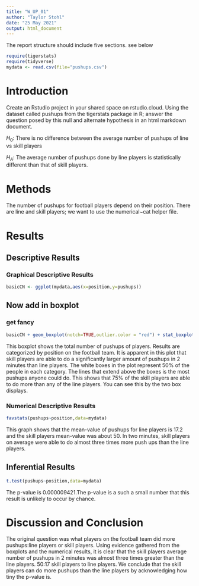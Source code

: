```yaml
---
title: "W_UP_01"
author: "Taylor Stohl"
date: "25 May 2021"
output: html_document
---
```




The report structure should include five sections.  see below



```r
require(tigerstats)
require(tidyverse)
mydata <- read.csv(file="pushups.csv")
```

# Introduction

<!--In this section you explain what you are trying to show. Where did the data come from? What is the research or other question you are trying to answer?!-->

Create an Rstudio project in your shared space on rstudio.cloud.  Using the dataset called pushups from the tigerstats package in R; answer the question posed by this null and alternate hypothesis in an html markdown document.

$H_0$: There is no difference between the average number of pushups of line vs skill players

$H_A$: The average number of pushups done by line players is statistically different than that of skill players.

# Methods

<!--Decide on your methods: use "variable analysis" or other appropriate descriptors. Make sure to choose at least one graphical method and at least one numerical method.!-->

The number of pushups for football players depend on their position. There are line and skill players; we want to use the numerical~cat
helper file.

# Results

<!--Divide this section into two sub-sections: One for your descriptive results and one for your inferential results.!-->

## Descriptive Results

### Graphical Descriptive Results

<!--Graphical results here. Make sure to show your code. Provide appropriate labels for axes, giving units if possible, and provide a good title for the graph, too. Use the graphical results to describe the patterns if any that exist in the data as focused toward the research question!-->


```r
basicCN <- ggplot(mydata,aes(x=position,y=pushups))
```
## Now add in boxplot


  
  
### get fancy  

```r
basicCN + geom_boxplot(notch=TRUE,outlier.color = "red") + stat_boxplot(geom ='errorbar') + labs(title="line player vs. skill")
```

This boxplot shows the total number of pushups of players. Results are categorized by position on the football team.
It is apparent in this plot that skill players are able to do a significantly larger amount of pushups in 2 minutes than line players. The white boxes in the plot represent 50% of the people in each category. The lines that extend above the boxes is the most pushups anyone could do. This shows that 75% of the skill players are able to do more than any of the line players. You can see this by the two box displays.

### Numerical Descriptive Results

<!--Numerical results go here. Use the numerical results to describe the patterns if any that exist in the data as focused toward the research question!-->




```r
favstats(pushups~position,data=mydata)
```
This graph shows that the mean-value of pushups for line players is 17.2 and the skill players mean-value was about 50. In two minutes, skill players on average were able to do almost three times more push ups than the line players.


## Inferential Results

<!--State hypothesis clearly. Make sure your discussion of the inferential test covers all the aspects that the test output produces, such as test statistic, p-value etc. Make a decision about the null hypothesis, explain the assumptions on which the selected test/procedure was based, and why the chosen procedure satisfys the assumptions and is appropriate to answer the research question!-->

 
```r
t.test(pushups~position,data=mydata)
```
The p-value is 0.000009421.The p-value is a such a small number that this result is unlikely to occur by chance.


# Discussion and Conclusion

<!--Discussion and conclusion here. If you found a relationship be sure to consider whether the relationship occurs because one of the variavbles causes the other, or whether they perhasps are related for some other reason. Watch the chapter 6 videos from the GeorgeTown videos collection.!-->

The original question was what players on the football team did more pushups:line players or skill players. Using evidence gathered from the boxplots and the numerical results, it is clear that the skill players average number of pushups in 2 minutes was almost three times greater than the line players. 50:17 skill players to line players. We conclude that the skill players can do more pushups than the line players by acknowledging how tiny the p-value is.


